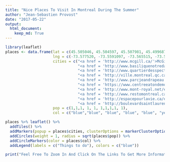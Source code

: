 ```yaml
---
title: "Nice Places To Visit In Montreal During The Summer"
author: "Jean-Sebastien Provost"
date: "2017-05-22"
output:
  html_document:
    keep_md: True
---
```


```r
library(leaflet)
places <- data.frame(lat = c(45.505046, 45.504597, 45.507981, 45.499687, 45.524821, 45.500853, 45.524792, 45.521289, 45.561033, 45.510862),
                     lng = c(-73.577520, -73.5591097, -73.565515, -73.596930, -73.546140, -73.572071, -73.582115, -73.575399, -73.547000, -73.565883),
                     cities = c("<a href = 'http://www.mcgill.ca/'>McGill University Campus</a>", 
                                "<a href = 'http://www.basiliquenotredame.ca/'>Basilique Notre-Dame</a>", 
                                "<a href = 'http://www.quartierdesspectacles.com/en/'>Quartier des Spectacles</a>",
                                "<a href = 'http://ville.montreal.qc.ca/portal/page?_pageid=7377,94551572&_dad=portal&_schema=PORTAL&id=81/'>Mount-Royal Park/Belvedere/Beaver Lake<a/>", 
                                "<a href = 'http://www.parcjeandrapeau.com/en/international-des-feux-loto-quebec-montreal/'>Fireworks!!!Papineau Subway st.</a>", 
                                "<a href = 'https://www.centreeatondemontreal.com/en/'>Shopping on Ste-Catherine st.!!!</a>", 
                                "<a href = 'http://www.mont-royal.net/en'>Shopping/eating/hanging on Mont-Royal Avenue</a>", 
                                "<a href = 'http://www.restomontreal.ca/s/?restaurants=Avenue-Duluth+Montreal&d=99&lang=en/'>Restaurants Avenue!</a>",
                                "<a href = 'http://espacepourlavie.ca/en/'>Insectarium/Biodome/Planetarium/Botanical Garden/Olympic Tower</a>",
                                "<a href = 'http://boulevardsaintlaurent.com/en/'>The Main/St-Laurent st.</a>"),
                     pop = c(1,1,1, 1, 1, 1,1,1,1, 1),
                     col = c("blue","blue", "blue", "blue", "blue", "yellow","yellow", "blue", "blue", "blue"))

places %>% leaflet() %>% 
  addTiles() %>% 
  addMarkers(popup = places$cities, clusterOptions = markerClusterOptions()) %>%
  addCircles(weight = 1, radius = sqrt(places$pop)) %>%
  addCircleMarkers(color = places$col) %>%
  addLegend(labels = c("Things to do"), colors = c("blue"))

print("Feel Free To Zoom In And Click On The Links To Get More Information")
```